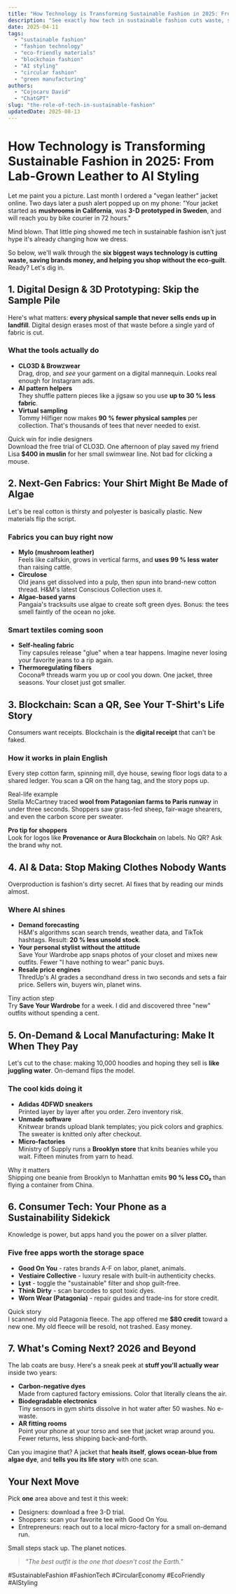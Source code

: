 ```yaml
---
title: "How Technology is Transforming Sustainable Fashion in 2025: From Lab-Grown Leather to AI Styling"
description: "See exactly how tech in sustainable fashion cuts waste, saves money, and helps you shop guilt-free. Real examples, simple steps, and free apps inside."
date: 2025-04-11
tags:
  - "sustainable fashion"
  - "fashion technology"
  - "eco-friendly materials"
  - "blockchain fashion"
  - "AI styling"
  - "circular fashion"
  - "green manufacturing"
authors:
  - "Cojocaru David"
  - "ChatGPT"
slug: "the-role-of-tech-in-sustainable-fashion"
updatedDate: 2025-08-13
---
```


# How Technology is Transforming Sustainable Fashion in 2025: From Lab-Grown Leather to AI Styling

Let me paint you a picture. Last month I ordered a "vegan leather" jacket online. Two days later a push alert popped up on my phone: "Your jacket started as **mushrooms in California**, was **3-D prototyped in Sweden**, and will reach you by bike courier in 72 hours."  

Mind blown. That little ping showed me tech in sustainable fashion isn't just hype it's already changing how we dress.  

So below, we'll walk through the **six biggest ways technology is cutting waste, saving brands money, and helping you shop without the eco-guilt**. Ready? Let's dig in.

## 1. Digital Design & 3D Prototyping: Skip the Sample Pile

Here's what matters: **every physical sample that never sells ends up in landfill**. Digital design erases most of that waste before a single yard of fabric is cut.

### What the tools actually do
- **CLO3D & Browzwear**  
  Drag, drop, and *see* your garment on a digital mannequin. Looks real enough for Instagram ads.
- **AI pattern helpers**  
  They shuffle pattern pieces like a jigsaw so you use **up to 30 % less fabric**.  
- **Virtual sampling**  
  Tommy Hilfiger now makes **90 % fewer physical samples** per collection. That's thousands of tees that never needed to exist.

Quick win for indie designers  
Download the free trial of CLO3D. One afternoon of play saved my friend Lisa **$400 in muslin** for her small swimwear line. Not bad for clicking a mouse.

## 2. Next-Gen Fabrics: Your Shirt Might Be Made of Algae

Let's be real cotton is thirsty and polyester is basically plastic. New materials flip the script.

### Fabrics you can buy right now
- **Mylo (mushroom leather)**  
  Feels like calfskin, grows in vertical farms, and **uses 99 % less water** than raising cattle.  
- **Circulose**  
  Old jeans get dissolved into a pulp, then spun into brand-new cotton thread. H&M's latest Conscious Collection uses it.  
- **Algae-based yarns**  
  Pangaia's tracksuits use algae to create soft green dyes. Bonus: the tees smell faintly of the ocean no joke.

### Smart textiles coming soon
- **Self-healing fabric**  
  Tiny capsules release "glue" when a tear happens. Imagine never losing your favorite jeans to a rip again.  
- **Thermoregulating fibers**  
  Cocona® threads warm you up or cool you down. One jacket, three seasons. Your closet just got smaller.

## 3. Blockchain: Scan a QR, See Your T-Shirt's Life Story

Consumers want receipts. Blockchain is the **digital receipt** that can't be faked.

### How it works in plain English
Every step cotton farm, spinning mill, dye house, sewing floor logs data to a shared ledger. You scan a QR on the hang tag, and the story pops up.

Real-life example  
Stella McCartney traced **wool from Patagonian farms to Paris runway** in under three seconds. Shoppers saw grass-fed sheep, fair-wage shearers, and even the carbon score per sweater.

**Pro tip for shoppers**  
Look for logos like **Provenance or Aura Blockchain** on labels. No QR? Ask the brand why not.

## 4. AI & Data: Stop Making Clothes Nobody Wants

Overproduction is fashion's dirty secret. AI fixes that by reading our minds almost.

### Where AI shines
- **Demand forecasting**  
  H&M's algorithms scan search trends, weather data, and TikTok hashtags. Result: **20 % less unsold stock**.  
- **Your personal stylist without the attitude**  
  Save Your Wardrobe app snaps photos of your closet and mixes new outfits. Fewer "I have nothing to wear" panic buys.  
- **Resale price engines**  
  ThredUp's AI grades a secondhand dress in two seconds and sets a fair price. Sellers win, buyers win, planet wins.

Tiny action step  
Try **Save Your Wardrobe** for a week. I did and discovered three "new" outfits without spending a cent.

## 5. On-Demand & Local Manufacturing: Make It When They Pay

Let's cut to the chase: making 10,000 hoodies and hoping they sell is **like juggling water**. On-demand flips the model.

### The cool kids doing it
- **Adidas 4DFWD sneakers**  
  Printed layer by layer after you order. Zero inventory risk.  
- **Unmade software**  
  Knitwear brands upload blank templates; you pick colors and graphics. The sweater is knitted only after checkout.  
- **Micro-factories**  
  Ministry of Supply runs a **Brooklyn store** that knits beanies while you wait. Fifteen minutes from yarn to head.

Why it matters  
Shipping one beanie from Brooklyn to Manhattan emits **90 % less CO₂** than flying a container from China.

## 6. Consumer Tech: Your Phone as a Sustainability Sidekick

Knowledge is power, but apps hand you the power on a silver platter.

### Five free apps worth the storage space
- **Good On You** - rates brands A-F on labor, planet, animals.  
- **Vestiaire Collective** - luxury resale with built-in authenticity checks.  
- **Lyst** - toggle the "sustainable" filter and shop guilt-free.  
- **Think Dirty** - scan barcodes to spot toxic dyes.  
- **Worn Wear (Patagonia)** - repair guides and trade-ins for store credit.

Quick story  
I scanned my old Patagonia fleece. The app offered me **$80 credit** toward a new one. My old fleece will be resold, not trashed. Easy money.

## 7. What's Coming Next? 2026 and Beyond

The lab coats are busy. Here's a sneak peek at **stuff you'll actually wear** inside two years:

- **Carbon-negative dyes**  
  Made from captured factory emissions. Color that literally cleans the air.  
- **Biodegradable electronics**  
  Tiny sensors in gym shirts dissolve in hot water after 50 washes. No e-waste.  
- **AR fitting rooms**  
  Point your phone at your torso and see that jacket wrap around you. Fewer returns, less shipping back-and-forth.

Can you imagine that? A jacket that **heals itself**, **glows ocean-blue from algae dye**, and **tells you its life story** with one scan.

## Your Next Move

Pick **one** area above and test it this week:

- Designers: download a free 3-D trial.  
- Shoppers: scan your favorite tee with Good On You.  
- Entrepreneurs: reach out to a local micro-factory for a small on-demand run.

Small steps stack up. The planet notices.

> _"The best outfit is the one that doesn't cost the Earth."_

#SustainableFashion #FashionTech #CircularEconomy #EcoFriendly #AIStyling